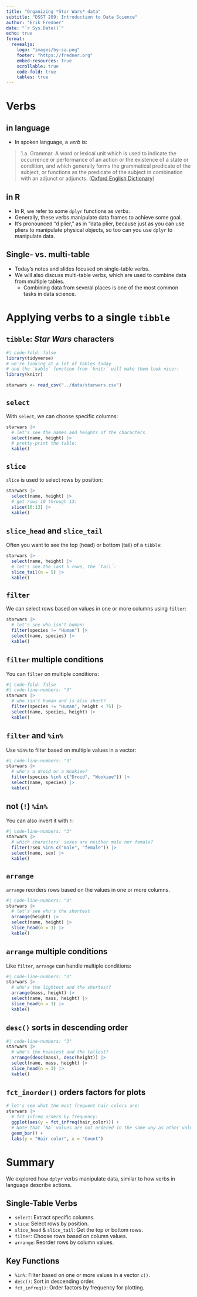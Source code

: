```yaml
---
title: "Organizing *Star Wars* data"
subtitle: "DSST 289: Introduction to Data Science"
author: "Erik Fredner"
date: "`r Sys.Date()`"
echo: true
format:
  revealjs:
    logo: "images/by-sa.png"
    footer: "https://fredner.org"
    embed-resources: true
    scrollable: true
    code-fold: true
    tables: true
---
```


# Verbs 

## in language

- In spoken language, a *verb* is:

> 1.a. Grammar. A word or lexical unit which is used to indicate the occurrence or performance of an action or the existence of a state or condition, and which generally forms the grammatical predicate of the subject, or functions as the predicate of the subject in combination with an adjunct or adjuncts. ([Oxford English Dictionary](https://doi.org/10.1093/OED/3440824690))

## in R

- In R, we refer to some `dplyr` functions as *verbs*.
- Generally, these verbs manipulate data frames to achieve some goal.
- It's pronounced "d plier," as in "data plier, because just as you can use
pliers to manipulate physical objects, so too can you use `dplyr` to manipulate data.

## Single- vs. multi-table

- Today's notes and slides focused on single-table verbs.
- We will also discuss multi-table verbs, which are used to combine data from
multiple tables.
  - Combining data from several places is one of the most common tasks
  in data science.
  
# Applying verbs to a single `tibble`

## `tibble`: *Star Wars* characters

```r
#| code-fold: false
library(tidyverse)
# we're looking at a lot of tables today
# and the `kable` function from `knitr` will make them look nicer:
library(knitr)

starwars <- read_csv("../data/starwars.csv")
```

## `select`

With `select`, we can choose specific columns:

```r
starwars |>
  # let's see the names and heights of the characters
  select(name, height) |>
  # pretty-print the table:
  kable()
```

## `slice`

`slice` is used to select rows by position:

```r
starwars |>
  select(name, height) |>
  # get rows 10 through 13:
  slice(10:13) |>
  kable()
```

## `slice_head` and `slice_tail`

Often you want to see the top (head) or bottom (tail) of a `tibble`:

```r
starwars |>
  select(name, height) |>
  # let's see the last 5 rows, the `tail`:
  slice_tail(n = 5) |>
  kable()
```


## `filter`

We can select rows based on values in one or more columns using `filter`:

```r
starwars |>
  # let's see who isn't human:
  filter(species != "Human") |>
  select(name, species) |>
  kable()
```

## `filter` multiple conditions

You can `filter` on multiple conditions:

```r
#| code-fold: false
#| code-line-numbers: "3"
starwars |>
  # who isn't human and is also short?
  filter(species != "Human", height < 75) |>
  select(name, species, height) |>
  kable()
```

## `filter` and `%in%`

Use `%in%` to filter based on multiple values in a vector:

```r
#| code-line-numbers: "3"
starwars |>
  # who's a droid or a Wookiee?
  filter(species %in% c("Droid", "Wookiee")) |>
  select(name, species) |>
  kable()
```


## not (`!`) `%in%`

You can also invert it with `!`:

```r
#| code-line-numbers: "3"
starwars |>
  # which characters' sexes are neither male nor female?
  filter(!sex %in% c("male", "female")) |>
  select(name, sex) |>
  kable()
```


## `arrange`

`arrange` reorders rows based on the values in one or more columns.

```r
#| code-line-numbers: "3"
starwars |>
  # let's see who's the shortest
  arrange(height) |>
  select(name, height) |>
  slice_head(n = 3) |>
  kable()
```

## `arrange` multiple conditions

Like `filter`, `arrange` can handle multiple conditions:

```r
#| code-line-numbers: "3"
starwars |>
  # who's the lightest and the shortest?
  arrange(mass, height) |>
  select(name, mass, height) |>
  slice_head(n = 3) |>
  kable()
```

## `desc()` sorts in descending order

```r
#| code-line-numbers: "3"
starwars |>
  # who's the heaviest and the tallest?
  arrange(desc(mass), desc(height)) |>
  select(name, mass, height) |>
  slice_head(n = 3) |>
  kable()
```

## `fct_inorder()` orders factors for plots

```r
# let's see what the most frequent hair colors are:
starwars |>
  # fct_infreq orders by frequency:
  ggplot(aes(y = fct_infreq(hair_color))) +
  # Note that `NA` values are not ordered in the same way as other values
  geom_bar() +
  labs(y = "Hair color", x = "Count")
```

# Summary

We explored how `dplyr` verbs manipulate data, similar to how verbs in language describe actions.

## Single-Table Verbs

- `select`: Extract specific columns.
- `slice`: Select rows by position.
- `slice_head` & `slice_tail`: Get the top or bottom rows.
- `filter`: Choose rows based on column values.
- `arrange`: Reorder rows by column values.

## Key Functions

- `%in%`: Filter based on one or more values in a vector `c()`.
- `desc()`: Sort in descending order.
- `fct_infreq()`: Order factors by frequency for plotting.
